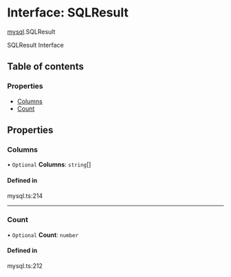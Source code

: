 # Interface: SQLResult

[mysql](/templates/protocols/javascript/modules/mysql.md).SQLResult

SQLResult Interface

## Table of contents

### Properties

- [Columns](/templates/protocols/javascript/modules/mysql.SQLResult.md#columns)
- [Count](/templates/protocols/javascript/modules/mysql.SQLResult.md#count)

## Properties

### Columns

• `Optional` **Columns**: `string`[]

#### Defined in

mysql.ts:214

___

### Count

• `Optional` **Count**: `number`

#### Defined in

mysql.ts:212
